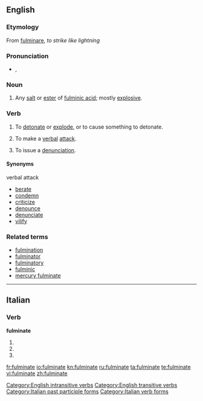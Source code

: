 {{wikipedia}}
==English==

===Etymology===
From {{etyl|la}} [[fulminare#Latin|fulminare]], ''to strike like lightning''

===Pronunciation===
* {{a|UK}} {{IPA|/fʌlˈmɪn.eɪt/}}, {{SAMPA|/fVl"mIn.eIt/}}
{{rfap|UK|UK}}
{{rfap|US|US}}

===Noun===
{{en-noun}}

# {{chemistry}} Any [[salt]] or [[ester]] of [[fulminic acid]]; mostly [[explosive]].

===Verb===
{{en-verb|fulminates|fulminating|fulminated}}

# To [[detonate]] or [[explode]], or to cause something to detonate.
# {{intransitive|figurative}} To make a [[verbal]] [[attack]].
# {{transitive|figurative}} To issue a [[denunciation]].

====Synonyms====
;verbal attack
* [[berate]]
* [[condemn]]
* [[criticize]]
* [[denounce]]
* [[denunciate]]
* [[vilify]]

===Related terms===
* [[fulmination]]
* [[fulminator]]
* [[fulminatory]]
* [[fulminic]]
* [[mercury fulminate]]

[[Category:English intransitive verbs]]
[[Category:English transitive verbs]]

----

==Italian==

===Verb===
'''fulminate'''

# {{form of|[[second-person|Second-person]] [[plural]] [[present tense]]|[[fulminare#Italian|fulminare]]|lang=Italian}}
# {{form of|Second-person plural [[imperative]]|fulminare#Italian|fulminare|lang=Italian}}
# {{form of|[[feminine|Feminine]] plural|[[fulminato]]}}

[[Category:Italian past participle forms]]
[[Category:Italian verb forms]]

[[fr:fulminate]]
[[io:fulminate]]
[[kn:fulminate]]
[[ru:fulminate]]
[[ta:fulminate]]
[[te:fulminate]]
[[vi:fulminate]]
[[zh:fulminate]]